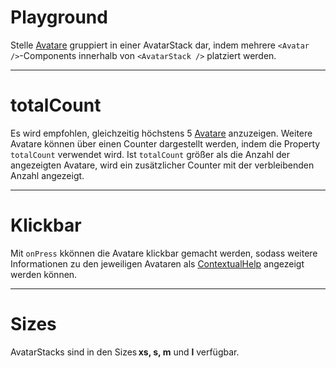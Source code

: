 # Playground

Stelle [Avatare](/03-components/content/avatar) gruppiert in einer AvatarStack dar, indem mehrere `<Avatar />`-Components innerhalb von `<AvatarStack />` platziert werden. 

<LiveCodeEditor />

---

# totalCount

Es wird empfohlen, gleichzeitig höchstens 5 [Avatare](/03-components/content/avatar) anzuzeigen. Weitere Avatare können über einen Counter dargestellt werden, indem die Property `totalCount` verwendet wird. Ist `totalCount` größer als die Anzahl der angezeigten Avatare, wird ein zusätzlicher Counter mit der verbleibenden Anzahl angezeigt.

<LiveCodeEditor example="total-count" editorCollapsed />

---

# Klickbar
Mit `onPress` kkönnen die Avatare klickbar gemacht werden, sodass weitere Informationen zu den jeweiligen Avataren als [ContextualHelp](/03-components/overlays/contextual-help) angezeigt werden können.

<LiveCodeEditor example="clickable" editorCollapsed />

---

# Sizes

AvatarStacks sind in den Sizes **xs, s, m** und **l** verfügbar.

<LiveCodeEditor example="sizes" editorCollapsed />
